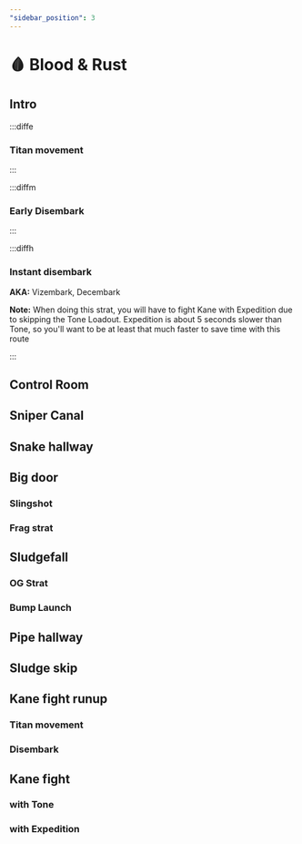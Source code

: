 ```yaml
---
"sidebar_position": 3
---
```



# 🩸 Blood & Rust

## Intro

:::diffe

### Titan movement

:::

:::diffm

### Early Disembark

:::

:::diffh

### Instant disembark
**AKA:** Vizembark, Decembark
<YouTube youTubeId="ycgXzdBuP1o" />

**Note:** When doing this strat, you will have to fight Kane with Expedition due to skipping the Tone Loadout. Expedition is about 5 seconds slower than Tone, so you'll want to be at least that much faster to save time with this route

:::

## Control Room

## Sniper Canal

## Snake hallway

## Big door

### Slingshot

### Frag strat

## Sludgefall

### OG Strat

### Bump Launch

## Pipe hallway

## Sludge skip

## Kane fight runup

### Titan movement

### Disembark

## Kane fight

### with Tone

### with Expedition
